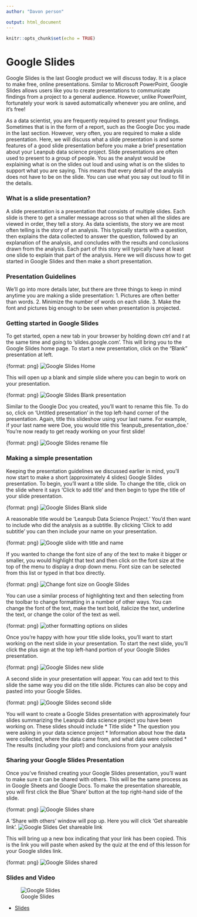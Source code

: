```yaml
---
author: "Davon person"

output: html_document
---
```


```r
knitr::opts_chunk$set(echo = TRUE)
```

# Google Slides

Google Slides is the last Google product we will discuss today. It is a place to make free, online presentations. Similar to Microsoft PowerPoint, Google Slides allows users like you to create presentations to communicate findings from a project to a general audience. However, unlike PowerPoint, fortunately your work is saved automatically whenever you are online, and it's free!

As a data scientist, you are frequently required to present your findings. Sometimes that is in the form of a report, such as the Google Doc you made in the last section. However, very often, you are required to make a slide presentation. Here, we will discuss what a slide presentation is and some features of a good slide presentation before you make a brief presentation about your Leanpub data science project. Slide presentations are often used to present to a group of people. You as the analyst would be explaining what is on the slides out loud and using what is on the slides to support what you are saying. This means that every detail of the analysis does not have to be on the slide. You can use what you say out loud to fill in the details.

### What is a slide presentation?

A slide presentation is a presentation that consists of multiple slides. Each slide is there to get a smaller message across so that when all the slides are viewed in order, they tell a story. As data scientists, the story we are most often telling is the story of an analysis. This typically starts with a question, then explains the data collected to answer the question, followed by an explanation of the analysis, and concludes with the results and conclusions drawn from the analysis. Each part of this story will typically have at least one slide to explain that part of the analysis. Here we will discuss how to get started in Google Slides and then make a short presentation.

### Presentation Guidelines

We'll go into more details later, but there are three things to keep in mind anytime you are making a slide presentation:
1. Pictures are often better than words.
2. Minimize the number of words on each slide.
3. Make the font and pictures big enough to be seen when presentation is projected.


### Getting started in Google Slides

To get started, open a new tab in your browser by holding down _ctrl_ and _t_ at the same time and going to 'slides.google.com'. This will bring you to the Google Slides home page. To start a new presentation, click on the "Blank" presentation at left.

{format: png}
![Google Slides Home](https://docs.google.com/presentation/d/1sjOuMmP1oXuqvTMeKlAoOSCqD-TOncWraD67b_pzrUE/export/png?id=1sjOuMmP1oXuqvTMeKlAoOSCqD-TOncWraD67b_pzrUE&pageid=g2bfdb07292_0_151)

This will open up a blank and simple slide where you can begin to work on your presentation.

{format: png}
![Google Slides Blank presentation](https://docs.google.com/presentation/d/1sjOuMmP1oXuqvTMeKlAoOSCqD-TOncWraD67b_pzrUE/export/png?id=1sjOuMmP1oXuqvTMeKlAoOSCqD-TOncWraD67b_pzrUE&pageid=g2f978f5b03_0_2)

Similar to the Google Doc you created, you'll want to rename this file. To do so, click on 'Untitled presentation' in the top left-hand corner of the presentation. Again, title this slideshow using your last name. For example, if your last name were Doe, you would title this 'leanpub_presentation_doe.' You're now ready to get ready working on your first slide!

{format: png}
![Google Slides rename file](https://docs.google.com/presentation/d/1sjOuMmP1oXuqvTMeKlAoOSCqD-TOncWraD67b_pzrUE/export/png?id=1sjOuMmP1oXuqvTMeKlAoOSCqD-TOncWraD67b_pzrUE&pageid=g2f978f5b03_0_12)

### Making a simple presentation

Keeping the presentation guidelines we discussed earlier in mind, you'll now start to make a short (approximately 4 slides) Google Slides presentation. To begin, you'll want a title slide. To change the title, click on the slide where it says 'Click to add title' and then begin to type the title of your slide presentation.

{format: png}
![Google Slides Blank slide](https://docs.google.com/presentation/d/1sjOuMmP1oXuqvTMeKlAoOSCqD-TOncWraD67b_pzrUE/export/png?id=1sjOuMmP1oXuqvTMeKlAoOSCqD-TOncWraD67b_pzrUE&pageid=g2f978f5b03_0_115)

A reasonable title would be 'Leanpub Data Science Project.' You'd then want to include who did the analysis as a subtitle. By clicking 'Click to add subtitle' you can then include your name on your presentation.

{format: png}
![Google slide with title and name](https://docs.google.com/presentation/d/1sjOuMmP1oXuqvTMeKlAoOSCqD-TOncWraD67b_pzrUE/export/png?id=1sjOuMmP1oXuqvTMeKlAoOSCqD-TOncWraD67b_pzrUE&pageid=g2f978f5b03_0_123)

If you wanted to change the font size of any of the text to make it bigger or smaller, you would highlight that text and then click on the font size at the top of the menu to display a drop down menu. Font size can be selected from this list or typed in that box directly.

{format: png}
![Change font size on Google Slides](https://docs.google.com/presentation/d/1sjOuMmP1oXuqvTMeKlAoOSCqD-TOncWraD67b_pzrUE/export/png?id=1sjOuMmP1oXuqvTMeKlAoOSCqD-TOncWraD67b_pzrUE&pageid=g2f978f5b03_0_138)

You can use a similar process of highlighting text and then selecting from the toolbar to change formatting in a number of other ways. You can change the font of the text, make the text bold, italicize the text, underline the text, or change the color of the text as well.

{format: png}
![other formatting options on slides](https://docs.google.com/presentation/d/1sjOuMmP1oXuqvTMeKlAoOSCqD-TOncWraD67b_pzrUE/export/png?id=1sjOuMmP1oXuqvTMeKlAoOSCqD-TOncWraD67b_pzrUE&pageid=g2f978f5b03_0_148)

Once you're happy with how your title slide looks, you'll want to start working on the next slide in your presentation. To start the next slide, you'll click the plus sign at the top left-hand portion of your Google Slides presentation.

{format: png}
![Google Slides new slide](https://docs.google.com/presentation/d/1sjOuMmP1oXuqvTMeKlAoOSCqD-TOncWraD67b_pzrUE/export/png?id=1sjOuMmP1oXuqvTMeKlAoOSCqD-TOncWraD67b_pzrUE&pageid=g2f978f5b03_0_161)

A second slide in your presentation will appear. You can add text to this slide the same way you did on the title slide. Pictures can also be copy and pasted into your Google Slides.

{format: png}
![Google Slides second slide](https://docs.google.com/presentation/d/1sjOuMmP1oXuqvTMeKlAoOSCqD-TOncWraD67b_pzrUE/export/png?id=1sjOuMmP1oXuqvTMeKlAoOSCqD-TOncWraD67b_pzrUE&pageid=g2f978f5b03_0_169)

You will want to create a Google Slides presentation with approximately four slides summarizing the Leanpub data science project you have been working on. These slides should include
* Title slide
* The question you were asking in your data science project
* Information about how the data were collected, where the data came from, and what data were collected
* The results (including your plot!) and conclusions from your analysis

### Sharing your Google Slides Presentation

Once you've finished creating your Google Slides presentation, you'll want to make sure it can be shared with others. This will be the same process as in Google Sheets and Google Docs. To make the presentation shareable, you will first click the Blue 'Share' button at the top right-hand side of the slide.

{format: png}
![Google Slides share](https://docs.google.com/presentation/d/1sjOuMmP1oXuqvTMeKlAoOSCqD-TOncWraD67b_pzrUE/export/png?id=1sjOuMmP1oXuqvTMeKlAoOSCqD-TOncWraD67b_pzrUE&pageid=g2f978f5b03_0_32)

A 'Share with others' window will pop up. Here you will click 'Get shareable link'.
![Google Slides Get shareable link](https://docs.google.com/presentation/d/1sjOuMmP1oXuqvTMeKlAoOSCqD-TOncWraD67b_pzrUE/export/png?id=1sjOuMmP1oXuqvTMeKlAoOSCqD-TOncWraD67b_pzrUE&pageid=g2f978f5b03_0_184)

This will bring up a new box indicating that your link has been copied. This is the link you will paste when asked by the quiz at the end of this lesson for your Google slides link.

{format: png}
![Google Slides shared](https://docs.google.com/presentation/d/1sjOuMmP1oXuqvTMeKlAoOSCqD-TOncWraD67b_pzrUE/export/png?id=1sjOuMmP1oXuqvTMeKlAoOSCqD-TOncWraD67b_pzrUE&pageid=g2f978f5b03_0_188)


### Slides and Video

![Google Slides](https://youtu.be/nRFevt8u_yo)

* [Slides](https://docs.google.com/presentation/d/1sjOuMmP1oXuqvTMeKlAoOSCqD-TOncWraD67b_pzrUE/edit?usp=sharing)
